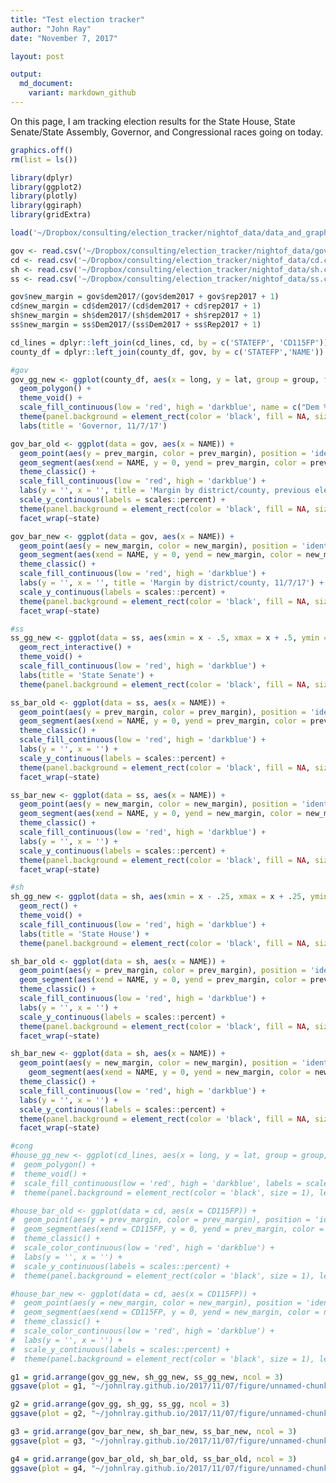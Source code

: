 ```yaml
---
title: "Test election tracker"
author: "John Ray"
date: "November 7, 2017"

layout: post

output: 
  md_document:
    variant: markdown_github
---
```


On this page, I am tracking election results for the State House, State Senate/State Assembly, Governor, and Congressional races going on today.

```r
graphics.off()
rm(list = ls())

library(dplyr)
library(ggplot2)
library(plotly)
library(ggiraph)
library(gridExtra)

load('~/Dropbox/consulting/election_tracker/nightof_data/data_and_graphs.RData')

gov <- read.csv('~/Dropbox/consulting/election_tracker/nightof_data/gov.csv', stringsAsFactors = F)
cd <- read.csv('~/Dropbox/consulting/election_tracker/nightof_data/cd.csv', stringsAsFactors = F)
sh <- read.csv('~/Dropbox/consulting/election_tracker/nightof_data/sh.csv', stringsAsFactors = F)
ss <- read.csv('~/Dropbox/consulting/election_tracker/nightof_data/ss.csv', stringsAsFactors = F)

gov$new_margin = gov$dem2017/(gov$dem2017 + gov$rep2017 + 1)
cd$new_margin = cd$dem2017/(cd$dem2017 + cd$rep2017 + 1)
sh$new_margin = sh$dem2017/(sh$dem2017 + sh$rep2017 + 1)
ss$new_margin = ss$Dem2017/(ss$Dem2017 + ss$Rep2017 + 1)

cd_lines = dplyr::left_join(cd_lines, cd, by = c('STATEFP', 'CD115FP'))
county_df = dplyr::left_join(county_df, gov, by = c('STATEFP','NAME'))
```

```r
#gov
gov_gg_new <- ggplot(county_df, aes(x = long, y = lat, group = group, fill = Dem2017, label = County)) +
  geom_polygon() + 
  theme_void() +
  scale_fill_continuous(low = 'red', high = 'darkblue', name = c("Dem %"), labels = scales::percent, limits = c(0, 1)) +
  theme(panel.background = element_rect(color = 'black', fill = NA, size = 1), legend.position = 'bottom') +
  labs(title = 'Governor, 11/7/17')

gov_bar_old <- ggplot(data = gov, aes(x = NAME)) +
  geom_point(aes(y = prev_margin, color = prev_margin), position = 'identity') +
  geom_segment(aes(xend = NAME, y = 0, yend = prev_margin, color = prev_margin)) +
  theme_classic() +
  scale_fill_continuous(low = 'red', high = 'darkblue') +
  labs(y = '', x = '', title = 'Margin by district/county, previous election') +
  scale_y_continuous(labels = scales::percent) +
  theme(panel.background = element_rect(color = 'black', fill = NA, size = 1), legend.position = 'null', axis.text.x = element_text(angle = 45, hjust = 1)) +
  facet_wrap(~state)

gov_bar_new <- ggplot(data = gov, aes(x = NAME)) +
  geom_point(aes(y = new_margin, color = new_margin), position = 'identity') +
  geom_segment(aes(xend = NAME, y = 0, yend = new_margin, color = new_margin)) +
  theme_classic() +
  scale_fill_continuous(low = 'red', high = 'darkblue') +
  labs(y = '', x = '', title = 'Margin by district/county, 11/7/17') +
  scale_y_continuous(labels = scales::percent) +
  theme(panel.background = element_rect(color = 'black', fill = NA, size = 1), legend.position = 'null', axis.text.x = element_text(angle = 45, hjust = 1)) +
  facet_wrap(~state)

#ss
ss_gg_new <- ggplot(data = ss, aes(xmin = x - .5, xmax = x + .5, ymin = y - .25, ymax = y + .25, fill = new_margin, label = District)) +
  geom_rect_interactive() + 
  theme_void() +
  scale_fill_continuous(low = 'red', high = 'darkblue') +
  labs(title = 'State Senate') +
  theme(panel.background = element_rect(color = 'black', fill = NA, size = 1), legend.position = 'null')

ss_bar_old <- ggplot(data = ss, aes(x = NAME)) +
  geom_point(aes(y = prev_margin, color = prev_margin), position = 'identity') +
  geom_segment(aes(xend = NAME, y = 0, yend = prev_margin, color = prev_margin)) +
  theme_classic() +
  scale_fill_continuous(low = 'red', high = 'darkblue') +
  labs(y = '', x = '') +
  scale_y_continuous(labels = scales::percent) +
  theme(panel.background = element_rect(color = 'black', fill = NA, size = 1), legend.position = 'null', axis.text.x = element_text(angle = 45, hjust = 1)) +
  facet_wrap(~state)

ss_bar_new <- ggplot(data = ss, aes(x = NAME)) +
  geom_point(aes(y = new_margin, color = new_margin), position = 'identity') +
  geom_segment(aes(xend = NAME, y = 0, yend = new_margin, color = new_margin)) +
  theme_classic() +
  scale_fill_continuous(low = 'red', high = 'darkblue') +
  labs(y = '', x = '') +
  scale_y_continuous(labels = scales::percent) +
  theme(panel.background = element_rect(color = 'black', fill = NA, size = 1), legend.position = 'null', axis.text.x = element_text(angle = 45, hjust = 1)) +
  facet_wrap(~state)

#sh
sh_gg_new <- ggplot(data = sh, aes(xmin = x - .25, xmax = x + .25, ymin = y - .125, ymax = y + .125, fill = new_margin, label = District)) +
  geom_rect() + 
  theme_void() +
  scale_fill_continuous(low = 'red', high = 'darkblue') +
  labs(title = 'State House') +
  theme(panel.background = element_rect(color = 'black', fill = NA, size = 1), legend.position = 'null')

sh_bar_old <- ggplot(data = sh, aes(x = NAME)) +
  geom_point(aes(y = prev_margin, color = prev_margin), position = 'identity') +
  geom_segment(aes(xend = NAME, y = 0, yend = prev_margin, color = prev_margin)) +
  theme_classic() +
  scale_fill_continuous(low = 'red', high = 'darkblue') +
  labs(y = '', x = '') +
  scale_y_continuous(labels = scales::percent) +
  theme(panel.background = element_rect(color = 'black', fill = NA, size = 1), legend.position = 'null', axis.text.x = element_text(angle = 45, hjust = 1)) +
  facet_wrap(~state)

sh_bar_new <- ggplot(data = sh, aes(x = NAME)) +
  geom_point(aes(y = new_margin, color = new_margin), position = 'identity') +
    geom_segment(aes(xend = NAME, y = 0, yend = new_margin, color = new_margin)) +
  theme_classic() +
  scale_fill_continuous(low = 'red', high = 'darkblue') +
  labs(y = '', x = '') +
  scale_y_continuous(labels = scales::percent) +
  theme(panel.background = element_rect(color = 'black', fill = NA, size = 1), legend.position = 'null', axis.text.x = element_text(angle = 45, hjust = 1)) +
  facet_wrap(~state)

#cong
#house_gg_new <- ggplot(cd_lines, aes(x = long, y = lat, group = group, fill = new_margin, label = District)) +
#  geom_polygon() + 
#  theme_void() +
#  scale_fill_continuous(low = 'red', high = 'darkblue', labels = scales::percent) +
#  theme(panel.background = element_rect(color = 'black', size = 1), legend.position = 'null')

#house_bar_old <- ggplot(data = cd, aes(x = CD115FP)) +
#  geom_point(aes(y = prev_margin, color = prev_margin), position = 'identity') +
#  geom_segment(aes(xend = CD115FP, y = 0, yend = prev_margin, color = prev_margin)) +
#  theme_classic() +
#  scale_color_continuous(low = 'red', high = 'darkblue') +
#  labs(y = '', x = '') +
#  scale_y_continuous(labels = scales::percent) +
#  theme(panel.background = element_rect(color = 'black', size = 1), legend.position = 'null', axis.text.x = element_text(angle = 45, hjust = 1))

#house_bar_new <- ggplot(data = cd, aes(x = CD115FP)) +
#  geom_point(aes(y = new_margin, color = new_margin), position = 'identity') +
#  geom_segment(aes(xend = CD115FP, y = 0, yend = new_margin, color = new_margin)) +
#  theme_classic() +
#  scale_color_continuous(low = 'red', high = 'darkblue') +
#  labs(y = '', x = '') +
#  scale_y_continuous(labels = scales::percent) +
#  theme(panel.background = element_rect(color = 'black', size = 1), legend.position = 'null', axis.text.x = element_text(angle = 45, hjust = 1))
```

```r
g1 = grid.arrange(gov_gg_new, sh_gg_new, ss_gg_new, ncol = 3)
ggsave(plot = g1, "~/johnlray.github.io/2017/11/07/figure/unnamed-chunk-3-1.png", height = 5.2, width = 16)
```

```r
g2 = grid.arrange(gov_gg, sh_gg, ss_gg, ncol = 3)
ggsave(plot = g2, "~/johnlray.github.io/2017/11/07/figure/unnamed-chunk-4-1.png", height = 5.2, width = 16)
```

```r
g3 = grid.arrange(gov_bar_new, sh_bar_new, ss_bar_new, ncol = 3)
ggsave(plot = g3, "~/johnlray.github.io/2017/11/07/figure/unnamed-chunk-5-1.png", height = 5.2, width = 16)
```

```r
g4 = grid.arrange(gov_bar_old, sh_bar_old, ss_bar_old, ncol = 3)
ggsave(plot = g4, "~/johnlray.github.io/2017/11/07/figure/unnamed-chunk-6-1.png", height = 5.2, width = 16)
```